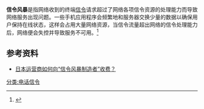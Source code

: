 {{multiple issues|
{{cleanup-jargon|time=2013-04-15T01:04:02+00:00}}
{{refimprove|time=2013-04-15T01:04:02+00:00}}
}}
'''信令风暴'''是指网络收到的终端[[信令|信令]]请求超过了网络各项信令资源的处理能力而导致网络服务出现问题。一些手机应用程序会频繁地和服务器交换少量的数据以确保用户保持在线状态，这样会占用大量网络资源，当信令流量超出网络的信令处理能力后，网络便会失控并导致服务不可用。<ref>{{cite web|author=dososo|title=微信会占用过多的信令，从而可能产生“信令风暴”|url=http://www.huxiu.com/article/12155/1.html|publisher=虎嗅|accessdate=2013-04-14|archive-date=2016-03-04|archive-url=https://web.archive.org/web/20160304044449/http://www.huxiu.com/article/12155/1.html|dead-url=no}}</ref>

==参考资料==
<references />
* [http://it.sohu.com/20130407/n371809078.shtml 日本运营商如何向“信令风暴制造者”收费？] {{Wayback|url=http://it.sohu.com/20130407/n371809078.shtml |date=20160304210017 }}

{{Network-stub}}

[[分类:电话信令|分类:电话信令]]